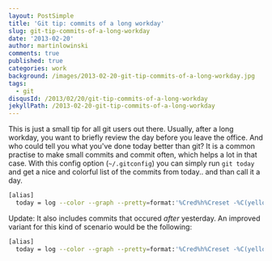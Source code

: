 ```yaml
---
layout: PostSimple
title: 'Git tip: commits of a long workday'
slug: git-tip-commits-of-a-long-workday
date: '2013-02-20'
author: martinlowinski
comments: true
published: true
categories: work
background: /images/2013-02-20-git-tip-commits-of-a-long-workday.jpg
tags:
  - git
disqusId: /2013/02/20/git-tip-commits-of-a-long-workday
jekyllPath: /2013-02-20-git-tip-commits-of-a-long-workday
---
```


This is just a small tip for all git users out there. Usually, after a long workday, you want to briefly review the day before you leave the office. And who could tell you what you've done today better than git? It is a common practise to make small commits and commit often, which helps a lot in that case. With this config option (`~/.gitconfig`) you can simply run `git today` and get a nice and colorful list of the commits from today.. and than call it a day.

```bash
[alias]
  today = log --color --graph --pretty=format:'%Cred%h%Creset -%C(yellow)%d%Creset %s %Cgreen(%cr) %C(bold blue)<%an>%Creset' --after="yesterday" --abbrev-commit --
```

Update: It also includes commits that occured _after_ yesterday. An improved variant for this kind of scenario would be the following:

```bash
[alias]
  today = log --color --graph --pretty=format:'%Cred%h%Creset -%C(yellow)%d%Creset %s %Cgreen(%cr) %C(bold blue)<%an>%Creset' --since="6am" --abbrev-commit --
```
